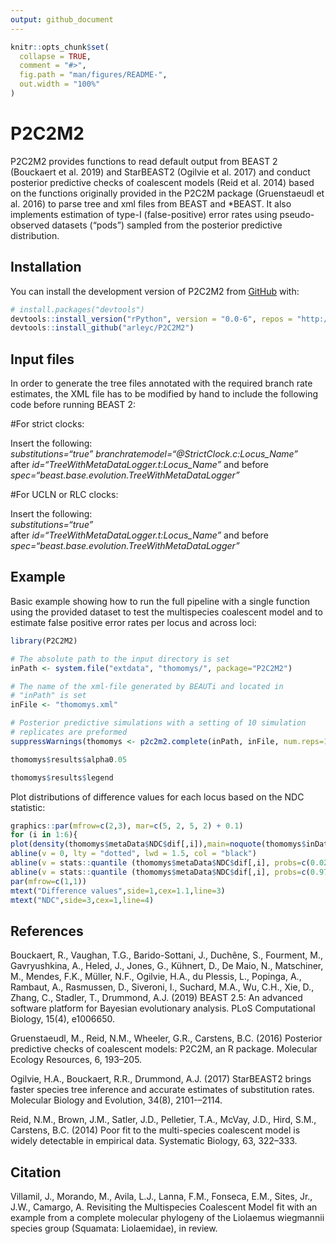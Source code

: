 ```yaml
---
output: github_document
---
```


<!-- README.md is generated from README.Rmd. Please edit that file -->

```r
knitr::opts_chunk$set(
  collapse = TRUE,
  comment = "#>",
  fig.path = "man/figures/README-",
  out.width = "100%"
)
```

# P2C2M2

<!-- badges: start -->
<!-- badges: end -->

P2C2M2 provides functions to read default output from BEAST 2 (Bouckaert et al. 2019) and StarBEAST2 (Ogilvie et al. 2017) and conduct posterior predictive checks of coalescent models (Reid et al. 2014) based on the functions originally provided in the P2C2M package (Gruenstaeudl et al. 2016) to parse tree and xml files from BEAST and *BEAST. It also implements estimation of type-I (false-positive) error rates using pseudo-observed datasets ("pods") sampled from the posterior predictive distribution.

## Installation

You can install the development version of P2C2M2 from [GitHub](https://github.com/) with:

``` r
# install.packages("devtools")
devtools::install_version("rPython", version = "0.0-6", repos = "http://cran.us.r-project.org")
devtools::install_github("arleyc/P2C2M2")
```

## Input files

In order to generate the tree files annotated with the required branch rate estimates, the XML file has to be modified by hand to include the following code before running BEAST 2:

#For strict clocks:

Insert the following:<br>
<em>substitutions="true" branchratemodel="\@StrictClock.c:Locus_Name"</em><br>
after <em>id="TreeWithMetaDataLogger.t:Locus_Name"</em> and before <em>spec="beast.base.evolution.TreeWithMetaDataLogger"</em>

#For UCLN or RLC clocks:

Insert the following:<br>
<em>substitutions="true"</em><br>
after <em>id="TreeWithMetaDataLogger.t:Locus_Name"</em> and before <em>spec="beast.base.evolution.TreeWithMetaDataLogger"</em>

## Example

Basic example showing how to run the full pipeline with a single function using the provided dataset to test the multispecies coalescent model and to estimate false positive error rates per locus and across loci:

```r
library(P2C2M2)

# The absolute path to the input directory is set
inPath <- system.file("extdata", "thomomys/", package="P2C2M2")

# The name of the xml-file generated by BEAUTi and located in 
# "inPath" is set
inFile <- "thomomys.xml"

# Posterior predictive simulations with a setting of 10 simulation 
# replicates are preformed
suppressWarnings(thomomys <- p2c2m2.complete(inPath, inFile, num.reps=10, error.rate = TRUE, save.metadata = TRUE))

thomomys$results$alpha0.05

thomomys$results$legend
```

Plot distributions of difference values for each locus based on the NDC statistic:

```r
graphics::par(mfrow=c(2,3), mar=c(5, 2, 5, 2) + 0.1)
for (i in 1:6){
plot(density(thomomys$metaData$NDC$dif[,i]),main=noquote(thomomys$inData$loci$dta[[i]]),xlab="",ylab="",xlim=c(-15,15))
abline(v = 0, lty = "dotted", lwd = 1.5, col = "black")
abline(v = stats::quantile (thomomys$metaData$NDC$dif[,i], probs=c(0.025)), lwd = 1, col = "red")
abline(v = stats::quantile (thomomys$metaData$NDC$dif[,i], probs=c(0.975)), lwd = 1, col = "red")}
par(mfrow=c(1,1))
mtext("Difference values",side=1,cex=1.1,line=3)
mtext("NDC",side=3,cex=1,line=4)
```

## References

Bouckaert, R., Vaughan, T.G., Barido-Sottani, J., Duchêne, S., Fourment, M., Gavryushkina, A., Heled, J., Jones, G., Kühnert, D., De Maio, N., Matschiner, M., Mendes, F.K., Müller, N.F., Ogilvie, H.A., du Plessis, L., Popinga, A., Rambaut, A., Rasmussen, D., Siveroni, I., Suchard, M.A., Wu, C.H., Xie, D., Zhang, C., Stadler, T., Drummond, A.J. (2019) BEAST 2.5: An advanced software platform for Bayesian evolutionary analysis. PLoS Computational Biology, 15(4), e1006650.

Gruenstaeudl, M., Reid, N.M., Wheeler, G.R., Carstens, B.C. (2016) Posterior predictive checks of coalescent models: P2C2M, an R package. Molecular Ecology Resources, 6, 193--205.

Ogilvie, H.A., Bouckaert, R.R., Drummond, A.J. (2017) StarBEAST2 brings faster species tree inference and accurate estimates of substitution rates. Molecular Biology and Evolution, 34(8), 2101-–2114.

Reid, N.M., Brown, J.M., Satler, J.D., Pelletier, T.A., McVay, J.D., Hird, S.M., Carstens, B.C. (2014) Poor fit to the multi-species coalescent model is widely detectable in empirical data. Systematic Biology, 63, 322--333.

## Citation

Villamil, J., Morando, M., Avila, L.J., Lanna, F.M., Fonseca, E.M., Sites, Jr., J.W., Camargo, A. Revisiting the Multispecies Coalescent Model fit with an example from a complete molecular phylogeny of the Liolaemus wiegmannii species group (Squamata: Liolaemidae), in review.
